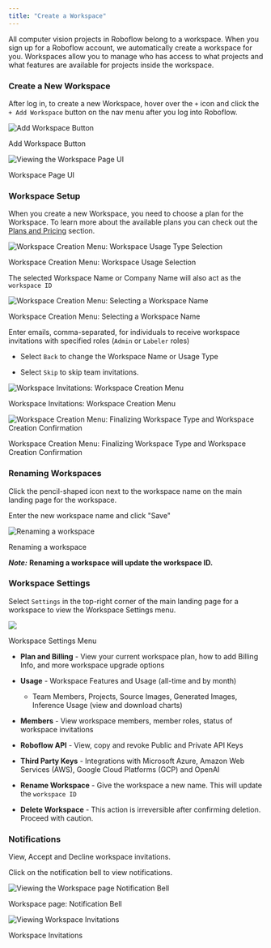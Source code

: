 ```yaml
---
title: "Create a Workspace"
---
```


All computer vision projects in Roboflow belong to a workspace. When you sign up for a Roboflow account, we automatically create a workspace for you. Workspaces allow you to manage who has access to what projects and what features are available for projects inside the workspace.

### Create a New Workspace

After log in, to create a new Workspace, hover over the `+` icon and click the `+ Add Workspace` button on the nav menu after you log into Roboflow.

![Add Workspace Button](/images/workspaces/image.png)

Add Workspace Button

![Viewing the Workspace Page UI](/images/workspaces/image.png)

Workspace Page UI

### Workspace Setup

When you create a new Workspace, you need to choose a plan for the Workspace. To learn more about the available plans you can check out the [Plans and Pricing](https://roboflow.com/pricing) section.

![Workspace Creation Menu: Workspace Usage Type Selection](/images/workspaces/image.png)

Workspace Creation Menu: Workspace Usage Selection

The selected Workspace Name or Company Name will also act as the `workspace ID`

![Workspace Creation Menu: Selecting a Workspace Name](/images/workspaces/image.png)

Workspace Creation Menu: Selecting a Workspace Name

Enter emails, comma-separated, for individuals to receive workspace invitations with specified roles (`Admin` or `Labeler` roles)

* Select `Back` to change the Workspace Name or Usage Type

* Select `Skip` to skip team invitations.

![Workspace Invitations: Workspace Creation Menu](/images/workspaces/image.png)

Workspace Invitations: Workspace Creation Menu

![Workspace Creation Menu: Finalizing Workspace Type and Workspace Creation Confirmation](/images/workspaces/image.png)

Workspace Creation Menu: Finalizing Workspace Type and Workspace Creation Confirmation

### Renaming Workspaces

Click the pencil-shaped icon next to the workspace name on the main landing page for the workspace.

Enter the new workspace name and click "Save"

![Renaming a workspace](/images/workspaces/image.png)

Renaming a workspace

_**Note:**_ **Renaming a workspace will update the workspace ID.**

### Workspace Settings

Select `Settings` in the top-right corner of the main landing page for a workspace to view the Workspace Settings menu.

![](/images/workspaces/image.png)

Workspace Settings Menu

* **Plan and Billing** \- View your current workspace plan, how to add Billing Info, and more workspace upgrade options

* **Usage** \- Workspace Features and Usage (all-time and by month)  
   * Team Members, Projects, Source Images, Generated Images, Inference Usage (view and download charts)

* **Members** \- View workspace members, member roles, status of workspace invitations

* **Roboflow API** \- View, copy and revoke Public and Private API Keys

* **Third Party Keys** \- Integrations with Microsoft Azure, Amazon Web Services (AWS), Google Cloud Platforms (GCP) and OpenAI

* **Rename Workspace** \- Give the workspace a new name. This will update the `workspace ID`

* **Delete Workspace** \- This action is irreversible after confirming deletion. Proceed with caution.

### Notifications

View, Accept and Decline workspace invitations.

Click on the notification bell to view notifications.

![Viewing the Workspace page Notification Bell](/images/workspaces/Screen%20Shot%202023-02-01%20at%201.26.56%20PM.png)

Workspace page: Notification Bell

![Viewing Workspace Invitations](/images/workspaces/Screen%20Shot%202023-02-01%20at%201.25.18%20PM.png)

Workspace Invitations